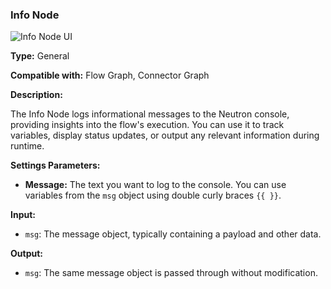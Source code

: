 
### Info Node

<Image src="/screenshot/node-info.png" alt="Info Node UI" width={200} height={200} />

**Type:** General

**Compatible with:** Flow Graph, Connector Graph

**Description:**

The Info Node logs informational messages to the Neutron console, providing insights into the flow's execution. You can use it to track variables, display status updates, or output any relevant information during runtime.

**Settings Parameters:**

*   **Message:** The text you want to log to the console. You can use variables from the `msg` object using double curly braces `{{ }}`.

**Input:**

*   `msg`: The message object, typically containing a payload and other data.

**Output:**

*   `msg`: The same message object is passed through without modification.
